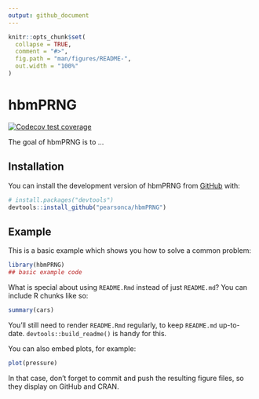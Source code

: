 ```yaml
---
output: github_document
---
```


<!-- README.md is generated from README.Rmd. Please edit that file -->

```r
knitr::opts_chunk$set(
  collapse = TRUE,
  comment = "#>",
  fig.path = "man/figures/README-",
  out.width = "100%"
)
```

# hbmPRNG

<!-- badges: start -->
[![Codecov test coverage](https://codecov.io/gh/pearsonca/hbmPRNG/branch/master/graph/badge.svg)](https://app.codecov.io/gh/pearsonca/hbmPRNG?branch=master)
<!-- badges: end -->

The goal of hbmPRNG is to ...

## Installation

You can install the development version of hbmPRNG from [GitHub](https://github.com/) with:

``` r
# install.packages("devtools")
devtools::install_github("pearsonca/hbmPRNG")
```

## Example

This is a basic example which shows you how to solve a common problem:

```r
library(hbmPRNG)
## basic example code
```

What is special about using `README.Rmd` instead of just `README.md`? You can include R chunks like so:

```r
summary(cars)
```

You'll still need to render `README.Rmd` regularly, to keep `README.md` up-to-date. `devtools::build_readme()` is handy for this.

You can also embed plots, for example:

```r
plot(pressure)
```

In that case, don't forget to commit and push the resulting figure files, so they display on GitHub and CRAN.
